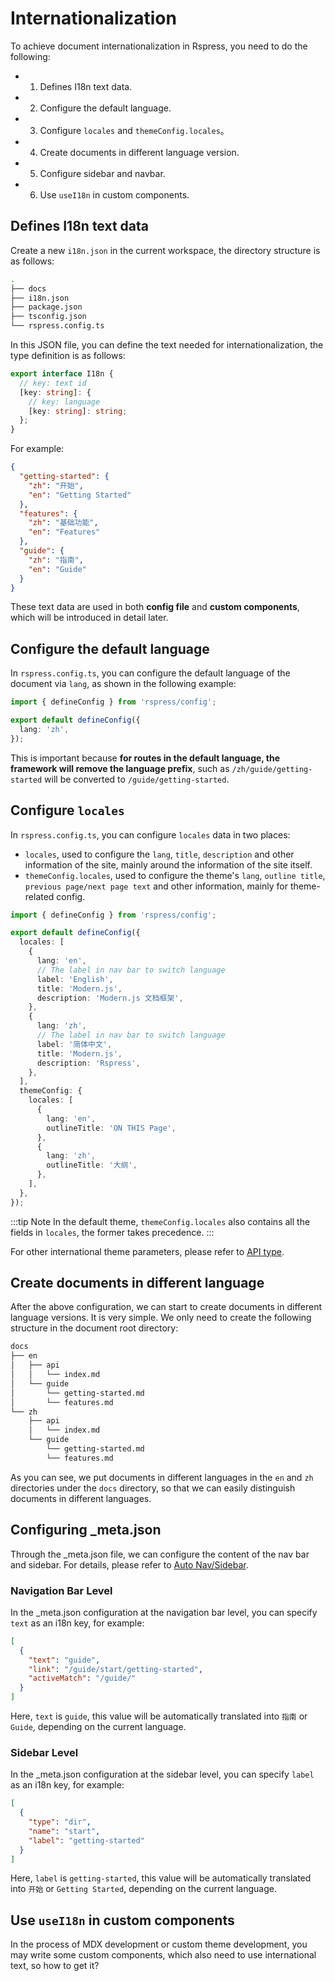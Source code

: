 # Internationalization

To achieve document internationalization in Rspress, you need to do the following:

- 1. Defines I18n text data.
- 2. Configure the default language.
- 3. Configure `locales` and `themeConfig.locales`。
- 4. Create documents in different language version.
- 5. Configure sidebar and navbar.
- 6. Use `useI18n` in custom components.

## Defines I18n text data

Create a new `i18n.json` in the current workspace, the directory structure is as follows:

```bash {15}
.
├── docs
├── i18n.json
├── package.json
├── tsconfig.json
└── rspress.config.ts
```

In this JSON file, you can define the text needed for internationalization, the type definition is as follows:

```ts
export interface I18n {
  // key: text id
  [key: string]: {
    // key: language
    [key: string]: string;
  };
}
```

For example:

```json title="i18n.json"
{
  "getting-started": {
    "zh": "开始",
    "en": "Getting Started"
  },
  "features": {
    "zh": "基础功能",
    "en": "Features"
  },
  "guide": {
    "zh": "指南",
    "en": "Guide"
  }
}
```

These text data are used in both **config file** and **custom components**, which will be introduced in detail later.

## Configure the default language

In `rspress.config.ts`, you can configure the default language of the document via `lang`, as shown in the following example:

```ts title="rspress.config.ts"
import { defineConfig } from 'rspress/config';

export default defineConfig({
  lang: 'zh',
});
```

This is important because **for routes in the default language, the framework will remove the language prefix**, such as `/zh/guide/getting-started` will be converted to `/guide/getting-started`.

## Configure `locales`

In `rspress.config.ts`, you can configure `locales` data in two places:

- `locales`, used to configure the `lang`, `title`, `description` and other information of the site, mainly around the information of the site itself.
- `themeConfig.locales`, used to configure the theme's `lang`, `outline title`, `previous page/next page text` and other information, mainly for theme-related config.

```ts title="rspress.config.ts"
import { defineConfig } from 'rspress/config';

export default defineConfig({
  locales: [
    {
      lang: 'en',
      // The label in nav bar to switch language
      label: 'English',
      title: 'Modern.js',
      description: 'Modern.js 文档框架',
    },
    {
      lang: 'zh',
      // The label in nav bar to switch language
      label: '简体中文',
      title: 'Modern.js',
      description: 'Rspress',
    },
  ],
  themeConfig: {
    locales: [
      {
        lang: 'en',
        outlineTitle: 'ON THIS Page',
      },
      {
        lang: 'zh',
        outlineTitle: '大纲',
      },
    ],
  },
});
```

:::tip Note
In the default theme, `themeConfig.locales` also contains all the fields in `locales`, the former takes precedence.
:::

For other international theme parameters, please refer to [API type](/api/config/config-theme#locales).

## Create documents in different language

After the above configuration, we can start to create documents in different language versions. It is very simple. We only need to create the following structure in the document root directory:

```bash
docs
├── en
│   ├── api
│   │   └── index.md
│   └── guide
│       └── getting-started.md
│       └── features.md
└── zh
    ├── api
    │   └── index.md
    └── guide
        └── getting-started.md
        └── features.md
```

As you can see, we put documents in different languages ​​in the `en` and `zh` directories under the `docs` directory, so that we can easily distinguish documents in different languages.

## Configuring \_meta.json

Through the \_meta.json file, we can configure the content of the nav bar and sidebar. For details, please refer to [Auto Nav/Sidebar](/guide/basic/auto-nav-sidebar).

### Navigation Bar Level

In the \_meta.json configuration at the navigation bar level, you can specify `text` as an i18n key, for example:

```json title="_meta.json"
[
  {
    "text": "guide",
    "link": "/guide/start/getting-started",
    "activeMatch": "/guide/"
  }
]
```

Here, `text` is `guide`, this value will be automatically translated into `指南` or `Guide`, depending on the current language.

### Sidebar Level

In the \_meta.json configuration at the sidebar level, you can specify `label` as an i18n key, for example:

```json title="_meta.json"
[
  {
    "type": "dir",
    "name": "start",
    "label": "getting-started"
  }
]
```

Here, `label` is `getting-started`, this value will be automatically translated into `开始` or `Getting Started`, depending on the current language.

## Use `useI18n` in custom components

In the process of MDX development or custom theme development, you may write some custom components, which also need to use international text, so how to get it?


<UseI18n />
